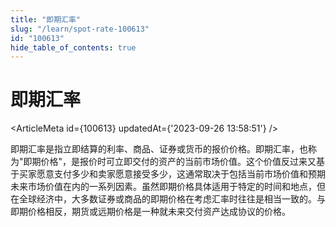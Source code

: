 ```yaml
---
title: "即期汇率"
slug: "/learn/spot-rate-100613"
id: "100613"
hide_table_of_contents: true
---
```



# 即期汇率

<ArticleMeta id={100613} updatedAt={'2023-09-26 13:58:51'} />
<div className='border-solid border-b border-t-0 my-4 border-[var(--ifm-color-gray-300)]' />

即期汇率是指立即结算的利率、商品、证券或货币的报价价格。即期汇率，也称为"即期价格"，是报价时可立即交付的资产的当前市场价值。这个价值反过来又基于买家愿意支付多少和卖家愿意接受多少，这通常取决于包括当前市场价值和预期未来市场价值在内的一系列因素。虽然即期价格具体适用于特定的时间和地点，但在全球经济中，大多数证券或商品的即期价格在考虑汇率时往往是相当一致的。与即期价格相反，期货或远期价格是一种就未来交付资产达成协议的价格。
